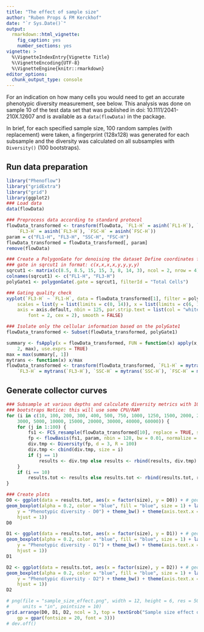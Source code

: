 ```yaml
---
title: "The effect of sample size"
author: "Ruben Props & FM Kerckhof"
date: "`r Sys.Date()`"
output: 
  rmarkdown::html_vignette:
    fig_caption: yes
    number_sections: yes
vignette: >
  %\VignetteIndexEntry{Vignette Title}
  %\VignetteEncoding{UTF-8}
  %\VignetteEngine{knitr::rmarkdown}
editor_options: 
  chunk_output_type: console
---
```



For an indication on how many cells you would need to get an accurate phenotypic
diversity measurement, see below. This analysis was done on sample 10 of the 
test data set that was published in doi: 10.1111/2041-210X.12607 and is 
available as a `data(flowData)` in the package.

In brief, for each specified sample size, 100 random samples (with replacement) 
were taken, a fingerprint (128x128) was generated for each subsample and the
diversity was calculated on all subsamples with `Diversity()` (100 bootstraps).

## Run data preparation
```r
library("Phenoflow")
library("gridExtra")
library("grid")
library(ggplot2)
### Load data
data(flowData)

### Preprocess data according to standard protocol
flowData_transformed <- transform(flowData, `FL1-H` = asinh(`FL1-H`), `SSC-H` = asinh(`SSC-H`), 
    `FL3-H` = asinh(`FL3-H`), `FSC-H` = asinh(`FSC-H`))
param = c("FL1-H", "FL3-H", "SSC-H", "FSC-H")
flowData_transformed = flowData_transformed[, param]
remove(flowData)

### Create a PolygonGate for denoising the dataset Define coordinates for
### gate in sqrcut1 in format: c(x,x,x,x,y,y,y,y)
sqrcut1 <- matrix(c(8.5, 8.5, 15, 15, 3, 8, 14, 3), ncol = 2, nrow = 4)
colnames(sqrcut1) <- c("FL1-H", "FL3-H")
polyGate1 <- polygonGate(.gate = sqrcut1, filterId = "Total Cells")

### Gating quality check
xyplot(`FL3-H` ~ `FL1-H`, data = flowData_transformed[1], filter = polyGate1, 
    scales = list(y = list(limits = c(0, 14)), x = list(limits = c(6, 16))), 
    axis = axis.default, nbin = 125, par.strip.text = list(col = "white", 
        font = 2, cex = 2), smooth = FALSE)

### Isolate only the cellular information based on the polyGate1
flowData_transformed <- Subset(flowData_transformed, polyGate1)

summary <- fsApply(x = flowData_transformed, FUN = function(x) apply(x, 
    2, max), use.exprs = TRUE)
max = max(summary[, 1])
mytrans <- function(x) x/max
flowData_transformed <- transform(flowData_transformed, `FL1-H` = mytrans(`FL1-H`), 
    `FL3-H` = mytrans(`FL3-H`), `SSC-H` = mytrans(`SSC-H`), `FSC-H` = mytrans(`FSC-H`))

```

## Generate collector curves

```r
### Subsample at various depths and calculate diversity metrics with 100
### bootstraps Notice: this will use some CPU/RAM
for (i in c(10, 100, 200, 300, 400, 500, 750, 1000, 1250, 1500, 2000, 2500, 
    3000, 5000, 10000, 15000, 20000, 30000, 40000, 60000)) {
    for (j in 1:100) {
        fs1 <- FCS_resample(flowData_transformed[10], replace = TRUE, sample = i)
        fp <- flowBasis(fs1, param, nbin = 128, bw = 0.01, normalize = function(x) x)
        div.tmp <- Diversity(fp, d = 3, R = 100)
        div.tmp <- cbind(div.tmp, size = i)
        if (j == 1) 
            results <- div.tmp else results <- rbind(results, div.tmp)
    }
    if (i == 10) 
        results.tot <- results else results.tot <- rbind(results.tot, results)
}

### Create plots
D0 <- ggplot(data = results.tot, aes(x = factor(size), y = D0)) + # geom_jitter(alpha=0.7, size=1)+
geom_boxplot(alpha = 0.2, color = "blue", fill = "blue", size = 1) + labs(x = "Sample size (nr. of cells)", 
    y = "Phenotypic diversity - D0") + theme_bw() + theme(axis.text.x = element_text(angle = 45, 
    hjust = 1))
D0

D1 <- ggplot(data = results.tot, aes(x = factor(size), y = D1)) + # geom_jitter(alpha=0.7, size=1)+
geom_boxplot(alpha = 0.2, color = "blue", fill = "blue", size = 1) + labs(x = "Sample size (nr. of cells)", 
    y = "Phenotypic diversity - D1") + theme_bw() + theme(axis.text.x = element_text(angle = 45, 
    hjust = 1))
D1

D2 <- ggplot(data = results.tot, aes(x = factor(size), y = D2)) + # geom_jitter(alpha=0.7, size=1)+
geom_boxplot(alpha = 0.2, color = "blue", fill = "blue", size = 1) + labs(x = "Sample size (nr. of cells)", 
    y = "Phenotypic diversity - D2") + theme_bw() + theme(axis.text.x = element_text(angle = 45, 
    hjust = 1))
D2
```


```r
# png(file = "sample_size_effect.png", width = 12, height = 6, res = 500, 
#     units = "in", pointsize = 10)
grid.arrange(D0, D1, D2, ncol = 3, top = textGrob("Sample size effect on phenotypic alpha diversity (n=100)", 
    gp = gpar(fontsize = 20, font = 3)))
# dev.off()
``` 


